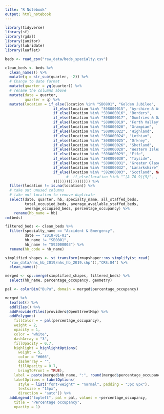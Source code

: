 ```yaml
---
title: "R Notebook"
output: html_notebook
---
```


```r
library(tidyverse)
library(sf)
library(rgdal)
library(janitor)
library(lubridate)
library(leaflet)
```

```r
beds <- read_csv("raw_data/beds_specialty.csv")
```

```r
clean_beds <- beds %>% 
  clean_names() %>% 
  mutate(q = str_sub(quarter, -2)) %>% 
  # Change to date format
  mutate(quarter = yq(quarter)) %>% 
  # rename the columns above 
  mutate(date = quarter,
         quarter = q) %>% 
  mutate(location = if_else(location %in% "SB0801", "Golden Jubilee",
                      if_else(location %in% "S08000015", "Ayrshire & Arran",
                      if_else(location %in% "S08000016", "Borders",
                      if_else(location %in% "S08000017", "Dumfries & Galloway",
                      if_else(location %in% "S08000019", "Forth Valley",
                      if_else(location %in% "S08000020", "Grampian",
                      if_else(location %in% "S08000022", "Highland",
                      if_else(location %in% "S08000024", "Lothian",
                      if_else(location %in% "S08000025", "Orkney",
                      if_else(location %in% "S08000026", "Shetland",
                      if_else(location %in% "S08000028", "Western Isles",
                      if_else(location %in% "S08000029", "Fife",
                      if_else(location %in% "S08000030", "Tayside",
                      if_else(location %in% "S08000031", "Greater Glasgow & Clyde",
                      if_else(location %in% "S08000032", "Lanarkshire",
                      if_else(location %in% "S92000003", "Scotland", NA_character_ 
                            #  if_else(location %in% "^[A-Z0-9]{5}", , location)
                      ))))))))))))))))) %>% 
  filter(location != is.na(location)) %>% 
  # take out unused columns
  # take out location to remove duplicate
  select(date, quarter, hb, specialty_name, all_staffed_beds, 
         total_occupied_beds, average_available_staffed_beds,
         average_occupied_beds, percentage_occupancy) %>%
    rename(hb_name = hb)
rm(beds)
```

```r
filtered_beds <- clean_beds %>%
  filter(specialty_name == "Accident & Emergency",
         date == "2018-01-01",
         hb_name != "SB0801",
         hb_name != "S92000003") %>%
  rename(hb_code = hb_name)
```

```r
simplified_shapes <- st_transform(rmapshaper::ms_simplify(st_read(
  "raw_data/nhs_hb_2019/nhs_hb_2019.shp")),"CRS:84") %>%
  clean_names()
```

```r
merged <- sp::merge(simplified_shapes, filtered_beds) %>% 
  select(hb_name, percentage_occupancy, geometry)
```

```r
pal <- colorBin("BuPu", domain = merged$percentage_occupancy)

merged %>%
  leaflet() %>%
  addTiles() %>%
  addProviderTiles(providers$OpenStreetMap) %>%
  addPolygons(
    fillColor = ~ pal(percentage_occupancy),
    weight = 2,
    opacity = 1,
    color = "white",
    dashArray = "3",
    fillOpacity = 0.7,
    highlight = highlightOptions(
      weight = 5,
      color = "#666",
      dashArray = "",
      fillOpacity = 0.7,
      bringToFront = TRUE),
    label = paste(merged$hb_name, ":", round(merged$percentage_occupancy)),
    labelOptions = labelOptions(
      style = list("font-weight" = "normal", padding = "3px 8px"),
      textsize = "15px",
      direction = "auto")) %>%
  addLegend("topleft", pal = pal, values = ~percentage_occupancy,
    title = "Percentage occupancy",
    opacity = 1)
```
